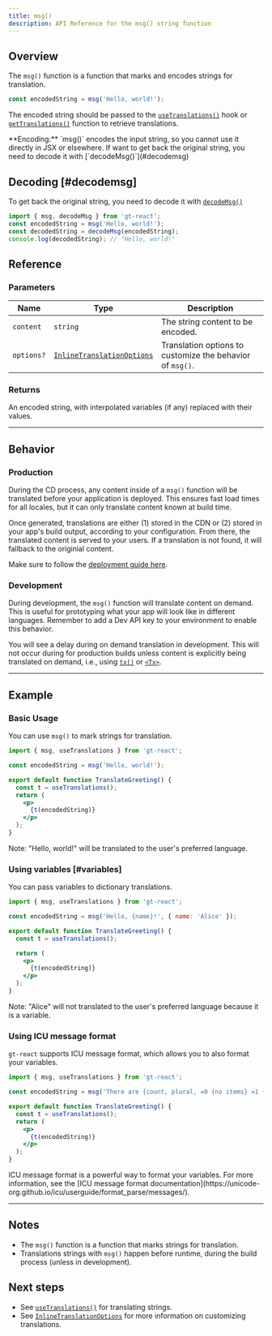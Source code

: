 ```yaml
---
title: msg()
description: API Reference for the msg() string function
---
```


## Overview

The `msg()` function is a function that marks and encodes strings for translation.

```jsx
const encodedString = msg('Hello, world!');
```

The encoded string should be passed to the [`useTranslations()`](/docs/react/api/dictionary/useTranslations) hook or [`getTranslations()`](/docs/react/api/dictionary/getTranslations) function to retrieve translations.

<Callout>
**Encoding:**
`msg()` encodes the input string, so you cannot use it directly in JSX or elsewhere.
If want to get back the original string, you need to decode it with [`decodeMsg()`](#decodemsg)
</Callout>




## Decoding [#decodemsg]

To get back the original string, you need to decode it with [`decodeMsg()`](#decodemsg)

```jsx
import { msg, decodeMsg } from 'gt-react';
const encodedString = msg('Hello, world!');
const decodedString = decodeMsg(encodedString);
console.log(decodedString); // "Hello, world!"
```



## Reference
### Parameters

| Name                  | Type | Description                                                                 |
|-----------------------|--|-----------------------------------------------------------------------------|
| `content`             | `string` | The string content to be encoded.                                     |
| `options?`            | [`InlineTranslationOptions`](/docs/react/api/types/InlineTranslationOptions) | Translation options to customize the behavior of `msg()`. |

### Returns

An encoded string, with interpolated variables (if any) replaced with their values.

---

## Behavior


### Production
During the CD process, any content inside of a `msg()` function will be translated before your application is deployed.
This ensures fast load times for all locales, but it can only translate content known at build time.

Once generated, translations are either (1) stored in the CDN or (2) stored in your app's build output, according to your configuration.
From there, the translated content is served to your users.
If a translation is not found, it will fallback to the originial content.

Make sure to follow the [deployment guide here](/docs/react/tutorials/quickdeploy).

### Development
During development, the `msg()` function will translate content on demand.
This is useful for prototyping what your app will look like in different languages.
Remember to add a Dev API key to your environment to enable this behavior.

You will see a delay during on demand translation in development.
This will not occur during for production builds unless content is explicitly being translated on demand,
i.e., using [`tx()`](/docs/react/api/strings/tx) or [`<Tx>`](/docs/react/api/components/tx).

---


## Example

### Basic Usage
You can use `msg()` to mark strings for translation.

```jsx copy
import { msg, useTranslations } from 'gt-react';

const encodedString = msg('Hello, world!');

export default function TranslateGreeting() {
  const t = useTranslations();
  return (
    <p>
      {t(encodedString)}
    </p>
  );
}
```

Note: "Hello, world!" will be translated to the user's preferred language.


### Using variables [#variables]
You can pass variables to dictionary translations.

```jsx copy
import { msg, useTranslations } from 'gt-react';

const encodedString = msg('Hello, {name}!', { name: 'Alice' });

export default function TranslateGreeting() {
  const t = useTranslations();

  return (
    <p>
      {t(encodedString)}
    </p>
  );
}
```
Note: "Alice" will not translated to the user's preferred language because it is a variable.

### Using ICU message format

`gt-react` supports ICU message format, which allows you to also format your variables.

```jsx copy
import { msg, useTranslations } from 'gt-react';

const encodedString = msg('There are {count, plural, =0 {no items} =1 {one item} other {{count} items}} in the cart', { count: 10 });

export default function TranslateGreeting() {
  const t = useTranslations();
  return (
    <p>
      {t(encodedString)}
    </p>
  );
}
```

<Callout>
  ICU message format is a powerful way to format your variables.
  For more information, see the [ICU message format documentation](https://unicode-org.github.io/icu/userguide/format_parse/messages/).
</Callout>


---

## Notes
 * The `msg()` function is a function that marks strings for translation.
 * Translations strings with `msg()` happen before runtime, during the build process (unless in development).

## Next steps
 * See [`useTranslations()`](/docs/react/api/dictionary/useTranslations) for translating strings.
 * See [`InlineTranslationOptions`](/docs/react/api/types/InlineTranslationOptions) for more information on customizing translations.